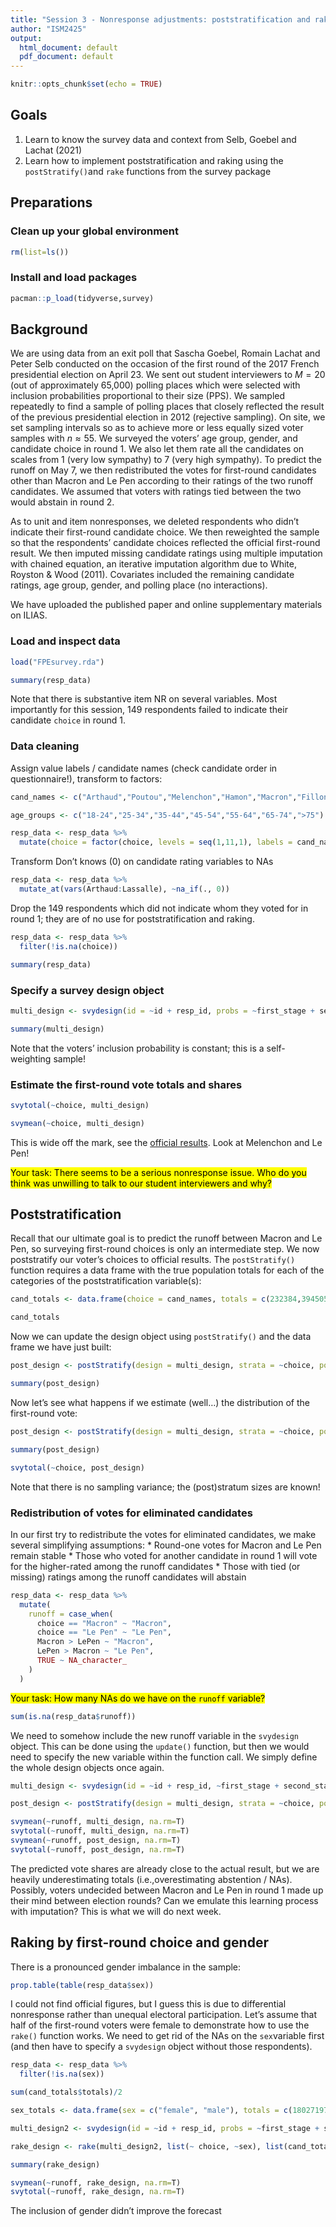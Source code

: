 ---
title: "Session 3 - Nonresponse adjustments: poststratification and raking"
author: "ISM2425"
output:
  html_document: default
  pdf_document: default
---
  
```{r setup, include=FALSE}
knitr::opts_chunk$set(echo = TRUE)

```

## Goals
1. Learn to know the survey data and context from Selb, Goebel and Lachat (2021)
2. Learn how to implement poststratification and raking using the `postStratify()`and `rake` functions from the survey package

## Preparations

### Clean up your global environment
```{r}
rm(list=ls())
```


### Install and load packages
```{r, message=FALSE}
pacman::p_load(tidyverse,survey)
```


## Background
We are using data from an exit poll that Sascha Goebel, Romain Lachat and Peter Selb conducted on the occasion of the first round of the 2017 French presidential election on April 23. We sent out student interviewers to $M=20$ (out of approximately 65,000) polling places which were selected with inclusion probabilities proportional to their size (PPS). We sampled repeatedly to find a sample of polling places that closely reflected the result of the previous presidential election in 2012 (rejective sampling). On site, we set sampling intervals so as to achieve more or less equally sized voter samples with $n \approx 55$. We surveyed the voters' age group, gender, and candidate choice in round 1. We also let them rate all the candidates on scales from 1 (very low sympathy) to 7 (very high sympathy). To predict the runoff on May 7, we then redistributed the votes for first-round candidates other than Macron and Le Pen according to their ratings of the two runoff candidates. We assumed that voters with ratings tied between the two would abstain in round 2.

As to unit and item nonresponses, we deleted respondents who didn't indicate their first-round candidate choice. We then reweighted the sample so that the respondents' candidate choices reflected the official first-round result. We then imputed missing candidate ratings using multiple imputation with chained equation, an iterative imputation algorithm due to White, Royston & Wood (2011). Covariates included the remaining candidate ratings, age group, gender, and polling place (no interactions).  

We have uploaded the published paper and online supplementary materials on ILIAS. 


### Load and inspect data
```{r, message=FALSE}
load("FPEsurvey.rda")

summary(resp_data)
```

Note that there is substantive item NR on several variables. Most importantly for this session, 149 respondents failed to indicate their candidate `choice` in round 1.

### Data cleaning
Assign value labels / candidate names (check candidate order in questionnaire!), transform to factors:
```{r, message=FALSE}
cand_names <- c("Arthaud","Poutou","Melenchon","Hamon","Macron","Fillon","Dupont-Aignon","Le Pen","Cheminade","Asselineau","Lassalle")

age_groups <- c("18-24","25-34","35-44","45-54","55-64","65-74",">75")

resp_data <- resp_data %>% 
  mutate(choice = factor(choice, levels = seq(1,11,1), labels = cand_names), age = factor(age, levels = seq(1,7,1), labels = age_groups), sex = recode_factor(sex, `1` = "female", `2` = "male"))
```

Transform Don't knows (0) on candidate rating variables to NAs
```{r, message=FALSE}
resp_data <- resp_data %>%
  mutate_at(vars(Arthaud:Lassalle), ~na_if(., 0))
```

Drop the 149 respondents which did not indicate whom they voted for in round 1; they are of no use for poststratification and raking. 
```{r, message=FALSE}
resp_data <- resp_data %>%
  filter(!is.na(choice))

summary(resp_data)
```

### Specify a survey design object
```{r, message=FALSE}
multi_design <- svydesign(id = ~id + resp_id, probs = ~first_stage + second_stage, data = resp_data)

summary(multi_design)
```

Note that the voters' inclusion probability is constant; this is a self-weighting sample!

### Estimate the first-round vote totals and shares
```{r, message=FALSE}
svytotal(~choice, multi_design)

svymean(~choice, multi_design)
```

This is wide off the mark, see the [official results](https://en.wikipedia.org/wiki/2017_French_presidential_election#First_round_2). Look at Melenchon and Le Pen!

<mark>Your task: There seems to be a serious nonresponse issue. Who do you think was unwilling to talk to our student interviewers and why?


## Poststratification
Recall that our ultimate goal is to predict the runoff between Macron and Le Pen, so surveying first-round choices is only an intermediate step. We now poststratify our voter's choices to official results. The `postStratify()` function requires a data frame with the true population totals for each of the categories of the poststratification variable(s):

```{r, message=FALSE}
cand_totals <- data.frame(choice = cand_names, totals = c(232384,394505,7059951,2291288,8656346,7212995,1695000,7678491,65586,332547,435301))

cand_totals
```

Now we can update the design object using `postStratify()` and the data frame we have just built:

```{r, message=FALSE}
post_design <- postStratify(design = multi_design, strata = ~choice, population = cand_totals)   

summary(post_design)
```

Now let's see what happens if we estimate (well...) the distribution of the first-round vote:

```{r, message=FALSE}
post_design <- postStratify(design = multi_design, strata = ~choice, population = cand_totals)   

summary(post_design)

svytotal(~choice, post_design)
```

Note that there is no sampling variance; the (post)stratum sizes are known!


### Redistribution of votes for eliminated candidates
In our first try to redistribute the votes for eliminated candidates, we make several simplifying assumptions: 
* Round-one votes for Macron and Le Pen remain stable
* Those who voted for another candidate in round 1 will vote for the higher-rated among the runoff candidates
* Those with tied (or missing) ratings among the runoff candidates will abstain

```{r, message=FALSE}
resp_data <- resp_data %>%
  mutate(
    runoff = case_when(
      choice == "Macron" ~ "Macron",
      choice == "Le Pen" ~ "Le Pen",
      Macron > LePen ~ "Macron",
      LePen > Macron ~ "Le Pen",
      TRUE ~ NA_character_
    )
  )
```

<mark>Your task: How many NAs do we have on the `runoff` variable?

```{r, message=FALSE}
sum(is.na(resp_data$runoff))
```

We need to somehow include the new runoff variable in the `svydesign` object. This can be done using the `update()` function, but then we would need to specify the new variable within the function call. We simply define the whole design objects once again.

```{r, message=FALSE}
multi_design <- svydesign(id = ~id + resp_id, ~first_stage + second_stage, data = resp_data)

post_design <- postStratify(design = multi_design, strata = ~choice, population = cand_totals)

svymean(~runoff, multi_design, na.rm=T)
svytotal(~runoff, multi_design, na.rm=T)
svymean(~runoff, post_design, na.rm=T)
svytotal(~runoff, post_design, na.rm=T)
```

The predicted vote shares are already close to the actual result, but we are heavily underestimating totals (i.e.,overestimating abstention / NAs). Possibly, voters undecided between Macron and Le Pen in round 1 made up their mind between election rounds? Can we emulate this learning process with imputation? This is what we will do next week.


## Raking by first-round choice and gender
There is a pronounced gender imbalance in the sample: 
```{r, message = FALSE}
prop.table(table(resp_data$sex))
```

I could not find official figures, but I guess this is due to differential nonresponse rather than unequal electoral participation. Let's assume that half of the first-round voters were female to demonstrate how to use the `rake()` function works. We need to get rid of the NAs on the `sex`variable first (and then have to specify a `svydesign` object without those respondents).

```{r, message = FALSE}
resp_data <- resp_data %>%
  filter(!is.na(sex))
```

```{r, message = FALSE}
sum(cand_totals$totals)/2
```

```{r, message = FALSE}
sex_totals <- data.frame(sex = c("female", "male"), totals = c(18027197,18027197))

multi_design2 <- svydesign(id = ~id + resp_id, probs = ~first_stage + second_stage, data = resp_data)

rake_design <- rake(multi_design2, list(~ choice, ~sex), list(cand_totals, sex_totals))

summary(rake_design)

svymean(~runoff, rake_design, na.rm=T)
svytotal(~runoff, rake_design, na.rm=T)
```
The inclusion of gender didn't improve the forecast